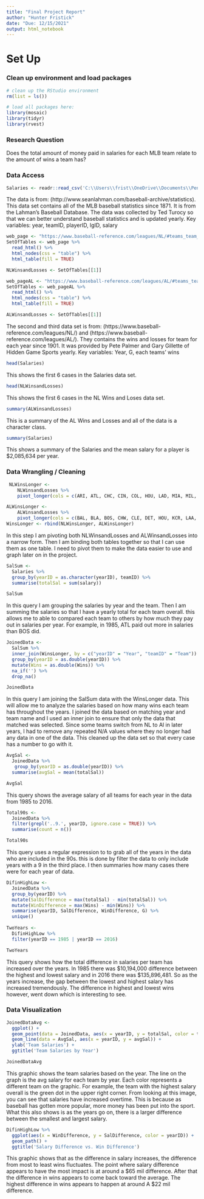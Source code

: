```yaml
---
title: "Final Project Report"
author: "Hunter Fristick"
date: "Due: 12/15/2021"
output: html_notebook
---
```


# Set Up

### Clean up environment and load packages
```r
# clean up the RStudio environment 
rm(list = ls())

# load all packages here: 
library(mosaic)
library(tidyr)
library(rvest)

```
### Research Question

Does the total amount of money paid in salaries for each MLB team relate to the amount of wins a team has?

### Data Access

```r
Salaries <- readr::read_csv('C:\\Users\\frist\\OneDrive\\Documents\\Penn State\\STAT 184\\Github Repository\\final-project-report-fristick\\Salaries.csv')
```
The data is from: (http://www.seanlahman.com/baseball-archive/statistics).  This data set  contains all of the MLB baseball statistics since 1871. It is from the Lahman’s Baseball Database. The data was collected by Ted Turocy so that we can better understand baseball statistics and is updated yearly.
Key variables: year, teamID, playerID, lgID, salary

```r
web_page <- "https://www.baseball-reference.com/leagues/NL/#teams_team_wins3000"
SetOfTables <- web_page %>%
  read_html() %>%
  html_nodes(css = "table") %>%
  html_table(fill = TRUE)

NLWinsandLosses <- SetOfTables[[1]]
```

```r
web_pageAL <- "https://www.baseball-reference.com/leagues/AL/#teams_team_wins3000"
SetOfTables <- web_pageAL %>%
  read_html() %>%
  html_nodes(css = "table") %>%
  html_table(fill = TRUE)

ALWinsandLosses <- SetOfTables[[1]]
```
The second and third data set is from: (https://www.baseball-reference.com/leagues/NL/) and (https://www.baseball-reference.com/leagues/AL/). They  contains the wins and losses for team for each year since 1901. It was provided by Pete Palmer and Gary Gillette of Hidden Game Sports yearly.
Key variables: Year, G, each teams' wins

```r
head(Salaries)
```
This shows the first 6 cases in the Salaries data set.

```r
head(NLWinsandLosses)
```
This shows the first 6 cases in the NL Wins and Loses data set.


```r
summary(ALWinsandLosses)
```
This is a summary of the AL Wins and Losses and all of the data is a character class.

```r
summary(Salaries)
```
This shows a summary of the Salaries and the mean salary for a player is $2,085,634 per year.

### Data Wrangling / Cleaning

```r
 NLWinsLonger <-
    NLWinsandLosses %>%
    pivot_longer(cols = c(ARI, ATL, CHC, CIN, COL, HOU, LAD, MIA, MIL, NYM, PHI, PIT, SDP, SFG, STL, WSN), names_to = "Team", values_to = "Wins")

ALWinsLonger <-
    ALWinsandLosses %>%
    pivot_longer(cols = c(BAL, BLA, BOS, CHW, CLE, DET, HOU, KCR, LAA, MIL, MIN, NYY, OAK, SEA, TBR, TEX, TOR), names_to = "Team", values_to = "Wins") 
WinsLonger <- rbind(NLWinsLonger, ALWinsLonger)
```

In this step I am pivoting both NLWinsandLosses and ALWinsandLosses into a narrow form.  Then I am binding both tables together so that I can use them as one table.  I need to pivot them to make the data easier to use and graph later on in the project.

```r
SalSum <-
  Salaries %>%
  group_by(yearID = as.character(yearID), teamID) %>%
  summarise(totalSal = sum(salary)) 

SalSum
```
In this query I am grouping the salaries by year and the team.  Then I am summing the salaries so that I have a yearly total for each team overall. this allows me to able to compared each team to others by how much they pay out in salaries per year. For example, in 1985, ATL paid out more in salaries than BOS did.

```r
JoinedData <-
  SalSum %>%
  inner_join(WinsLonger, by = c("yearID" = "Year", "teamID" = "Team")) %>%
  group_by(yearID = as.double(yearID)) %>%
  mutate(Wins = as.double(Wins)) %>%
  na_if('') %>%
  drop_na()

JoinedData
```
In this query I am joining the SalSum data with the WinsLonger data.  This will allow me to analyze the salaries based on how many wins each team has throughout the years. I joined the data based on matching year and team name and I used an inner join to ensure that only the data that matched was selected. Since some teams switch from NL to Al in later years, I had to remove any repeated N/A values where they no longer had any data in one of the data. This cleaned up the data set so that every case has a number to go with it.

```r
AvgSal <-
  JoinedData %>%
   group_by(yearID = as.double(yearID)) %>%
  summarise(avgSal = mean(totalSal))

AvgSal
```
This query shows the average salary of all teams for each year in the data from 1985 to 2016.

```r
Total90s <-
  JoinedData %>%
  filter(grepl('..9.', yearID, ignore.case = TRUE)) %>%
  summarise(count = n())

Total90s
```

This query uses a regular expression to to grab all of the years in the data who are included in the 90s. this is done by filter the data to only include years with a 9 in the third place.  I then summaries how many cases there were for each year of data.

```r
DifinHighLow <-
  JoinedData %>%
  group_by(yearID) %>%
  mutate(SalDifference = max(totalSal) - min(totalSal)) %>%
  mutate(WinDifference = max(Wins) - min(Wins)) %>%
  summarise(yearID, SalDifference, WinDifference, G) %>%
  unique()
  
TwoYears <-
  DifinHighLow %>%
  filter(yearID == 1985 | yearID == 2016)

TwoYears
```
This query shows how the total difference in salaries per team has increased over the years. In 1985 there was $10,194,000 difference between the highest and lowest salary and in 2016 there was $135,896,481. So as the years increase, the gap between the lowest and highest salary has increased tremendously. The difference in highest and lowest wins however, went down which is interesting to see.

### Data Visualization

```r
JoinedDataAvg <-
  ggplot() +
  geom_point(data = JoinedData, aes(x = yearID, y = totalSal, color = teamID)) +
  geom_line(data = AvgSal, aes(x = yearID, y = avgSal)) +
  ylab('Team Salaries') +
  ggtitle('Team Salaries by Year')

JoinedDataAvg
```
This graphic shows the team salaries based on the year. The line on the graph is the avg salary for each team by year. Each color represents a different team on the graphic. For example, the team with the highest salary overall is the green dot in the upper right corner. From looking at this image, you can see that salaries have increased overtime. This is because as baseball has gotten more popular, more money has been put into the sport. What this also shows is as the years go on, there is a larger difference between the smallest and largest salary. 

```r
DifinHighLow %>%
  ggplot(aes(x = WinDifference, y = SalDifference, color = yearID)) +
  geom_path() +
  ggtitle('Salary Difference vs. Win Difference')
```
This graphic shows that as the difference in salary increases, the difference from most to least wins fluctuates.  The point where salary difference appears to have the most impact is at around a $65 mil difference.  After that the difference in wins appears to come back toward the average. The highest difference in wins appears to happen at around A $22 mil difference.

